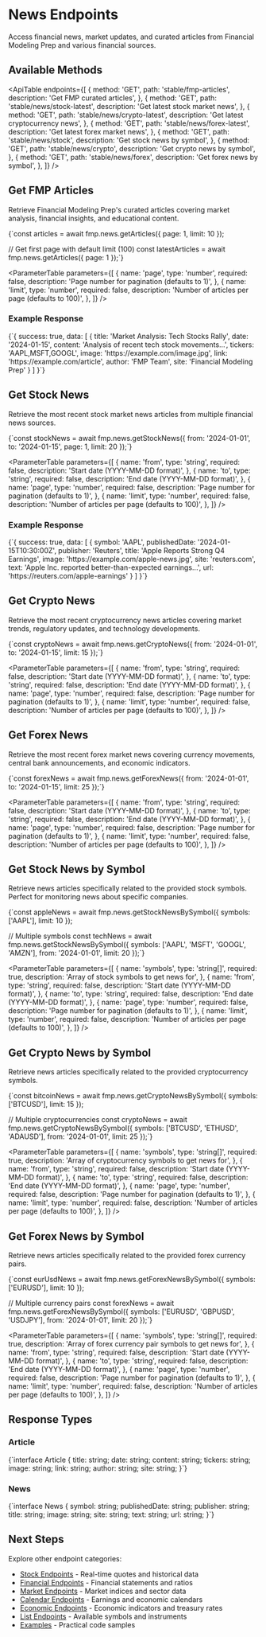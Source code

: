# News Endpoints

Access financial news, market updates, and curated articles from Financial Modeling Prep and various financial sources.

## Available Methods

<ApiTable
  endpoints={[
    {
      method: 'GET',
      path: 'stable/fmp-articles',
      description: 'Get FMP curated articles',
    },
    {
      method: 'GET',
      path: 'stable/news/stock-latest',
      description: 'Get latest stock market news',
    },
    {
      method: 'GET',
      path: 'stable/news/crypto-latest',
      description: 'Get latest cryptocurrency news',
    },
    {
      method: 'GET',
      path: 'stable/news/forex-latest',
      description: 'Get latest forex market news',
    },
    {
      method: 'GET',
      path: 'stable/news/stock',
      description: 'Get stock news by symbol',
    },
    {
      method: 'GET',
      path: 'stable/news/crypto',
      description: 'Get crypto news by symbol',
    },
    {
      method: 'GET',
      path: 'stable/news/forex',
      description: 'Get forex news by symbol',
    },
  ]}
/>

## Get FMP Articles

Retrieve Financial Modeling Prep's curated articles covering market analysis, financial insights, and educational content.

<CodeBlock language="typescript">
  {`const articles = await fmp.news.getArticles({
  page: 1,
  limit: 10
});

// Get first page with default limit (100)
const latestArticles = await fmp.news.getArticles({ page: 1 });`}

</CodeBlock>

<ParameterTable
  parameters={[
    {
      name: 'page',
      type: 'number',
      required: false,
      description: 'Page number for pagination (defaults to 1)',
    },
    {
      name: 'limit',
      type: 'number',
      required: false,
      description: 'Number of articles per page (defaults to 100)',
    },
  ]}
/>

### Example Response

<CodeBlock language="typescript">
  {`{
  success: true,
  data: [
    {
      title: 'Market Analysis: Tech Stocks Rally',
      date: '2024-01-15',
      content: 'Analysis of recent tech stock movements...',
      tickers: 'AAPL,MSFT,GOOGL',
      image: 'https://example.com/image.jpg',
      link: 'https://example.com/article',
      author: 'FMP Team',
      site: 'Financial Modeling Prep'
    }
  ]
}`}
</CodeBlock>

## Get Stock News

Retrieve the most recent stock market news articles from multiple financial news sources.

<CodeBlock language="typescript">
  {`const stockNews = await fmp.news.getStockNews({
  from: '2024-01-01',
  to: '2024-01-15',
  page: 1,
  limit: 20
});`}
</CodeBlock>

<ParameterTable
  parameters={[
    {
      name: 'from',
      type: 'string',
      required: false,
      description: 'Start date (YYYY-MM-DD format)',
    },
    {
      name: 'to',
      type: 'string',
      required: false,
      description: 'End date (YYYY-MM-DD format)',
    },
    {
      name: 'page',
      type: 'number',
      required: false,
      description: 'Page number for pagination (defaults to 1)',
    },
    {
      name: 'limit',
      type: 'number',
      required: false,
      description: 'Number of articles per page (defaults to 100)',
    },
  ]}
/>

### Example Response

<CodeBlock language="typescript">
  {`{
  success: true,
  data: [
    {
      symbol: 'AAPL',
      publishedDate: '2024-01-15T10:30:00Z',
      publisher: 'Reuters',
      title: 'Apple Reports Strong Q4 Earnings',
      image: 'https://example.com/apple-news.jpg',
      site: 'reuters.com',
      text: 'Apple Inc. reported better-than-expected earnings...',
      url: 'https://reuters.com/apple-earnings'
    }
  ]
}`}
</CodeBlock>

## Get Crypto News

Retrieve the most recent cryptocurrency news articles covering market trends, regulatory updates, and technology developments.

<CodeBlock language="typescript">
  {`const cryptoNews = await fmp.news.getCryptoNews({
  from: '2024-01-01',
  to: '2024-01-15',
  limit: 15
});`}
</CodeBlock>

<ParameterTable
  parameters={[
    {
      name: 'from',
      type: 'string',
      required: false,
      description: 'Start date (YYYY-MM-DD format)',
    },
    {
      name: 'to',
      type: 'string',
      required: false,
      description: 'End date (YYYY-MM-DD format)',
    },
    {
      name: 'page',
      type: 'number',
      required: false,
      description: 'Page number for pagination (defaults to 1)',
    },
    {
      name: 'limit',
      type: 'number',
      required: false,
      description: 'Number of articles per page (defaults to 100)',
    },
  ]}
/>

## Get Forex News

Retrieve the most recent forex market news covering currency movements, central bank announcements, and economic indicators.

<CodeBlock language="typescript">
  {`const forexNews = await fmp.news.getForexNews({
  from: '2024-01-01',
  to: '2024-01-15',
  limit: 25
});`}
</CodeBlock>

<ParameterTable
  parameters={[
    {
      name: 'from',
      type: 'string',
      required: false,
      description: 'Start date (YYYY-MM-DD format)',
    },
    {
      name: 'to',
      type: 'string',
      required: false,
      description: 'End date (YYYY-MM-DD format)',
    },
    {
      name: 'page',
      type: 'number',
      required: false,
      description: 'Page number for pagination (defaults to 1)',
    },
    {
      name: 'limit',
      type: 'number',
      required: false,
      description: 'Number of articles per page (defaults to 100)',
    },
  ]}
/>

## Get Stock News by Symbol

Retrieve news articles specifically related to the provided stock symbols. Perfect for monitoring news about specific companies.

<CodeBlock language="typescript">
  {`const appleNews = await fmp.news.getStockNewsBySymbol({
  symbols: ['AAPL'],
  limit: 10
});

// Multiple symbols
const techNews = await fmp.news.getStockNewsBySymbol({
symbols: ['AAPL', 'MSFT', 'GOOGL', 'AMZN'],
from: '2024-01-01',
limit: 20
});`}

</CodeBlock>

<ParameterTable
  parameters={[
    {
      name: 'symbols',
      type: 'string[]',
      required: true,
      description: 'Array of stock symbols to get news for',
    },
    {
      name: 'from',
      type: 'string',
      required: false,
      description: 'Start date (YYYY-MM-DD format)',
    },
    {
      name: 'to',
      type: 'string',
      required: false,
      description: 'End date (YYYY-MM-DD format)',
    },
    {
      name: 'page',
      type: 'number',
      required: false,
      description: 'Page number for pagination (defaults to 1)',
    },
    {
      name: 'limit',
      type: 'number',
      required: false,
      description: 'Number of articles per page (defaults to 100)',
    },
  ]}
/>

## Get Crypto News by Symbol

Retrieve news articles specifically related to the provided cryptocurrency symbols.

<CodeBlock language="typescript">
  {`const bitcoinNews = await fmp.news.getCryptoNewsBySymbol({
  symbols: ['BTCUSD'],
  limit: 15
});

// Multiple cryptocurrencies
const cryptoNews = await fmp.news.getCryptoNewsBySymbol({
symbols: ['BTCUSD', 'ETHUSD', 'ADAUSD'],
from: '2024-01-01',
limit: 25
});`}

</CodeBlock>

<ParameterTable
  parameters={[
    {
      name: 'symbols',
      type: 'string[]',
      required: true,
      description: 'Array of cryptocurrency symbols to get news for',
    },
    {
      name: 'from',
      type: 'string',
      required: false,
      description: 'Start date (YYYY-MM-DD format)',
    },
    {
      name: 'to',
      type: 'string',
      required: false,
      description: 'End date (YYYY-MM-DD format)',
    },
    {
      name: 'page',
      type: 'number',
      required: false,
      description: 'Page number for pagination (defaults to 1)',
    },
    {
      name: 'limit',
      type: 'number',
      required: false,
      description: 'Number of articles per page (defaults to 100)',
    },
  ]}
/>

## Get Forex News by Symbol

Retrieve news articles specifically related to the provided forex currency pairs.

<CodeBlock language="typescript">
  {`const eurUsdNews = await fmp.news.getForexNewsBySymbol({
  symbols: ['EURUSD'],
  limit: 10
});

// Multiple currency pairs
const forexNews = await fmp.news.getForexNewsBySymbol({
symbols: ['EURUSD', 'GBPUSD', 'USDJPY'],
from: '2024-01-01',
limit: 20
});`}

</CodeBlock>

<ParameterTable
  parameters={[
    {
      name: 'symbols',
      type: 'string[]',
      required: true,
      description: 'Array of forex currency pair symbols to get news for',
    },
    {
      name: 'from',
      type: 'string',
      required: false,
      description: 'Start date (YYYY-MM-DD format)',
    },
    {
      name: 'to',
      type: 'string',
      required: false,
      description: 'End date (YYYY-MM-DD format)',
    },
    {
      name: 'page',
      type: 'number',
      required: false,
      description: 'Page number for pagination (defaults to 1)',
    },
    {
      name: 'limit',
      type: 'number',
      required: false,
      description: 'Number of articles per page (defaults to 100)',
    },
  ]}
/>

## Response Types

### Article

<CodeBlock language="typescript">
  {`interface Article {
  title: string;
  date: string;
  content: string;
  tickers: string;
  image: string;
  link: string;
  author: string;
  site: string;
}`}
</CodeBlock>

### News

<CodeBlock language="typescript">
  {`interface News {
  symbol: string;
  publishedDate: string;
  publisher: string;
  title: string;
  image: string;
  site: string;
  text: string;
  url: string;
}`}
</CodeBlock>

## Next Steps

Explore other endpoint categories:

- [Stock Endpoints](/docs/api/stock) - Real-time quotes and historical data
- [Financial Endpoints](/docs/api/financial) - Financial statements and ratios
- [Market Endpoints](/docs/api/market) - Market indices and sector data
- [Calendar Endpoints](/docs/api/calendar) - Earnings and economic calendars
- [Economic Endpoints](/docs/api/economic) - Economic indicators and treasury rates
- [List Endpoints](/docs/api/list) - Available symbols and instruments
- [Examples](/docs/examples) - Practical code samples
